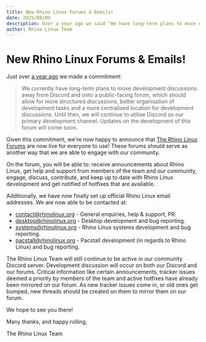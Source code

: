 ```yaml
---
title: New Rhino Linux Forums & Emails!
date: 2025/08/09
description: Over a year ago we said "We have long-term plans to move discussions away from Discord onto a public-facing forum." We are now happy to announce that our forums are now live! Additionally, we have now finally set up official Rhino Linux email addresses.
author: Rhino Linux Team
---
```


# New Rhino Linux Forums & Emails!

Just over [a year ago](https://blog.rhinolinux.org/news-14) we made a commitment:

> We currently have long-term plans to move development discussions away from Discord and onto a public-facing forum, which should allow for more structured discussions, better organisation of development tasks and a more centralised location for development discussions. Until then, we will continue to utilise Discord as our primary development channel. Updates on the development of this forum will come soon.

Given this commitment, we're now happy to announce that [The Rhino Linux Forums](https://forum.rhinolinux.org/) are now live for everyone to use! These forums should serve as another way that we are able to engage with our community.

On the forum, you will be able to: receive announcements about Rhino Linux, get help and support from members of the team and our community, engage, discuss, contribute, and keep up to date with Rhino Linux development and get notified of hotfixes that are available.

Additionally, we have now finally set up official Rhino Linux email addresses. We are now able to be contacted at:

- contact@rhinolinux.org - General enquiries, help & support, PR.
- desktop@rhinolinux.org - Desktop development and bug reporting.
- systems@rhinolinux.org - Rhino Linux systems development and bug reporting.
- pacstall@rhinolinux.org - Pacstall development (in regards to Rhino Linux) and bug reporting.

The Rhino Linux Team will still continue to be active in our community Discord server. Development discussion will occur on both our Discord and our forums. Critical information like certain announcements, tracker issues deemed a priority by members of the team and active hotfixes have already been mirrored on our forum. As new tracker issues come in, or old ones get bumped, new threads should be created on them to mirror them on our forum.

We hope to see you there!

Many thanks, and happy rolling,

The Rhino Linux Team
